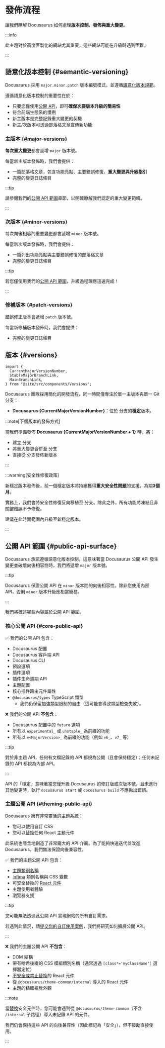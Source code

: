 # 發佈流程

讓我們瞭解 Docusaurus 如何處理**版本控制、發佈與重大變更**。

:::info

此主題對於高度客製化的網站尤其重要，這些網站可能在升級時遇到困難。

:::

## 語意化版本控制 {#semantic-versioning}

Docusaurus 採用 `major.minor.patch` 版本編號模式，並遵循[語意化版本規範](https://semver.org/)。

遵循語意化版本控制的重要性在於：

- 只要您僅使用[公開 API](/community/release-process#public-api-surface)，即可**確保次要版本升級的簡易性**
- 符合前端生態系的慣例
- 新主版本是完整記錄重大變更的契機
- 新主/次版本可透過部落格文章宣傳新功能

### 主版本 {#major-versions}

**每次重大變更**都會遞增 `major` 版本號。

每當新主版本發佈時，我們會提供：

- 一篇部落格文章，包含功能亮點、主要錯誤修復、**重大變更與升級指引**
- 完整的變更日誌條目

:::tip

請參閱我們的[公開 API 範圍](#public-api-surface)章節，以明確瞭解我們認定的重大變更範疇。

:::

### 次版本 {#minor-versions}

每次向後相容的重要變更都會遞增 `minor` 版本號。

每當新次版本發佈時，我們會提供：

- 一篇列出功能亮點與主要錯誤修復的部落格文章
- 完整的變更日誌條目

:::tip

若您僅使用我們的[公開 API 範圍](#public-api-surface)，升級過程理應迅速完成！

:::

### 修補版本 {#patch-versions}

錯誤修正版本會遞增 `patch` 版本號。

每當新修補版本發佈時，我們會提供：

- 完整的變更日誌條目

## 版本 {#versions}

```mdx-code-block
import {
  CurrentMajorVersionNumber,
  StableMajorBranchLink,
  MainBranchLink,
} from "@site/src/components/Versions";
```

Docusaurus 團隊採用簡化的開發流程，同一時間僅專注於單一主版本與單一 Git 分支：

- **Docusaurus {CurrentMajorVersionNumber}**：位於 <MainBranchLink/> 分支的**穩定**版本。

:::note[下個版本的發佈方式]

當我們準備發佈 **Docusaurus {CurrentMajorVersionNumber + 1}** 時，將：

- 建立 <StableMajorBranchLink/> 分支
- 將重大變更合併至 <MainBranchLink/> 分支
- 直接從 <MainBranchLink/> 分支發佈新版本

:::

:::warning[安全性修復政策]

新穩定版本發佈後，前一個穩定版本將持續獲得**重大安全性問題**的支援，為期**3個月**。

實務上，我們會將安全性修復反向移植至 <StableMajorBranchLink/> 分支。除此之外，所有功能將凍結且非關鍵錯誤不予修復。

建議在此時間範圍內升級至新穩定版本。

:::

## 公開 API 範圍 {#public-api-surface}

Docusaurus 承諾遵循語意化版本控制。這意味著當 Docusaurus 公開 API 發生變更並破壞向後相容性時，我們將遞增 `major` 版本號。

:::tip

Docusaurus 保證公開 API 在 `minor` 版本間的向後相容性。除非您使用內部 API，否則 `minor` 版本升級應相當簡易。

:::

我們將概述哪些內容屬於公開 API 範圍。

### 核心公開 API {#core-public-api}

✅ 我們的公開 API 包含：

- Docusaurus 配置
- Docusaurus 客戶端 API
- Docusaurus CLI
- 預設選項
- 插件選項
- 插件生命週期 API
- 主題配置
- 核心插件路由元件屬性
- `@docusaurus/types` TypeScript 類型
  - 我們仍保留加強類型限制的自由（這可能會導致類型檢查失敗）。

❌ 我們的公開 API **不包含**：

- Docusaurus 配置中的 `future` 選項
- 所有以 `experimental_` 或 `unstable_` 為前綴的功能
- 所有以 `v<MajorVersion>_` 為前綴的功能（例如 `v6_`、`v7_` 等）

:::tip

對於非主題 API，任何有文檔記錄的 API 都視為公開（且會保持穩定）；任何未記錄的 API 都視為內部 API。

:::

API 的「穩定」意味著當您僅升級 Docusaurus 的修訂版或次版本號，且未進行其他變更時，執行 `docusaurus start` 或 `docusaurus build` 不應拋出錯誤。

### 主題公開 API {#theming-public-api}

Docusaurus 擁有非常靈活的主題系統：

- 您可以使用自訂 CSS
- 您可以[替換](/docs/swizzling)任何 React 主題元件

此系統也隱含地創造了非常龐大的 API 介面。為了能夠快速迭代並改進 Docusaurus，我們無法保證向後兼容性。

✅ 我們的主題公開 API 包含：

- [主題類別名稱](/docs/styling-layout#theme-class-names)
- [Infima](/docs/styling-layout#styling-your-site-with-infima) 類別名稱與 CSS 變數
- 可安全替換的 [React 元件](/docs/swizzling#what-is-safe-to-swizzle)
- 主題使用者體驗
- 瀏覽器支援

:::tip

您可能無法透過此公開 API 實現網站的所有自訂需求。

若遇到此情況，請[提交您的自訂使用案例](https://github.com/facebook/docusaurus/discussions/5468)，我們將研究如何擴展公開 API。

:::

❌ 我們的主題公開 API **不包含**：

- DOM 結構
- 帶有哈希後綴的 CSS 模組類別名稱（通常透過 `[class*='myClassName']` 選擇器定位）
- [不安全或禁止替換](/docs/swizzling#what-is-safe-to-swizzle)的 React 元件
- 從 `@docusaurus/theme-common/internal` 導入的 React 元件
- 主題的精確視覺外觀

:::note

當[替換](/docs/swizzling)安全元件時，您可能會遇到從 `@docusaurus/theme-common`（不含 `/internal` 子路徑）導入未記錄 API 的元件。

我們仍會保持這些 API 的向後兼容性（因此標記為「安全」），但不鼓勵直接使用。

:::